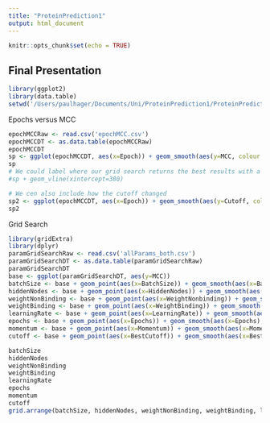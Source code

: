 ```yaml
---
title: "ProteinPrediction1"
output: html_document
---
```


```r
knitr::opts_chunk$set(echo = TRUE)
```

## Final Presentation

```r
library(ggplot2)
library(data.table)
setwd('/Users/paulhager/Documents/Uni/ProteinPrediction1/ProteinPrediction1/')
```

Epochs versus MCC

```r
epochMCCRaw <- read.csv('epochMCC.csv')
epochMCCDT <- as.data.table(epochMCCRaw)
epochMCCDT
sp <- ggplot(epochMCCDT, aes(x=Epoch)) + geom_smooth(aes(y=MCC, colour = "MCC")) 
sp
# We could label where our grid search returns the best results with a vline, but it may be easier to just explain without
#sp + geom_vline(xintercept=380)

# We cen also include how the cutoff changed
sp2 <- ggplot(epochMCCDT, aes(x=Epoch)) + geom_smooth(aes(y=Cutoff, colour = "Cutoff"))
sp2

```

Grid Search

```r
library(gridExtra)
library(dplyr) 
paramGridSearchRaw <- read.csv('allParams_both.csv')
paramGridSearchDT <- as.data.table(paramGridSearchRaw)
paramGridSearchDT
base <- ggplot(paramGridSearchDT, aes(y=MCC))
batchSize <- base + geom_point(aes(x=BatchSize)) + geom_smooth(aes(x=BatchSize),method="lm")
hiddenNodes <- base + geom_point(aes(x=HiddenNodes)) + geom_smooth(aes(x=HiddenNodes),method="lm")
weightNonBinding <- base + geom_point(aes(x=WeightNonbinding)) + geom_smooth(aes(x=WeightNonbinding),method="lm")
weightBinding <- base + geom_point(aes(x=WeightBinding)) + geom_smooth(aes(x=WeightBinding), method="lm")
learningRate <- base + geom_point(aes(x=LearningRate)) + geom_smooth(aes(x=LearningRate), method="lm")
epochs <- base + geom_point(aes(x=Epochs)) + geom_smooth(aes(x=Epochs), method="lm")
momentum <- base + geom_point(aes(x=Momentum)) + geom_smooth(aes(x=Momentum), method="lm")
cutoff <- base + geom_point(aes(x=BestCutoff)) + geom_smooth(aes(x=BestCutoff), method="lm")

batchSize
hiddenNodes
weightNonBinding
weightBinding
learningRate
epochs
momentum
cutoff
grid.arrange(batchSize, hiddenNodes, weightNonBinding, weightBinding, learningRate, epochs, momentum, cutoff)
```